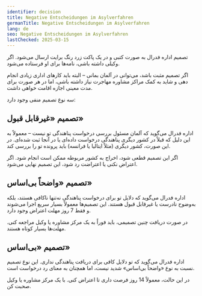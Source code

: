 ```yaml
---
identifier: decision
title: Negative Entscheidungen im Asylverfahren
germanTitle: Negative Entscheidungen im Asylverfahren
lang: de
seo: Negative Entscheidungen im Asylverfahren
lastChecked: 2025-03-15
---
```


تصمیم اداره فدرال به صورت کتبی و در یک پاکت زرد رنگ برایت ارسال می‌شود. اگر وکیلی داشته باشی، نامه‌ها برای او فرستاده می‌شود.

اگر تصمیم مثبت باشد، می‌توانی در آلمان بمانی – البته باید کارهای اداری زیادی انجام دهی و شاید به کمک مراکز مشاوره مهاجرت نیاز داشته باشی، اما در هر صورت برای مدت معینی اجازه اقامت خواهی داشت.

سه نوع تصمیم منفی وجود دارد:

## تصمیم «غیرقابل قبول»

اداره فدرال می‌گوید که آلمان مسئول بررسی درخواست پناهندگی تو نیست – معمولاً به این دلیل که قبلاً در کشور دیگری پناهندگی درخواست داده‌ای یا در آنجا ثبت شده‌ای. در این صورت، کشور دیگری (مثلاً ایتالیا یا فرانسه) باید پرونده تو را بررسی کند.

اگر این تصمیم قطعی شود، اخراج به کشور مربوطه ممکن است انجام شود. اگر اعتراض نکنی یا اعتراضت رد شود، این تصمیم نهایی می‌شود.

## تصمیم «واضحاً بی‌اساس»

اداره فدرال می‌گوید که دلایل تو برای درخواست پناهندگی نه‌تنها ناکافی هستند، بلکه به‌وضوح نادرست یا غیرقابل قبول هستند. این تصمیم‌ها معمولاً بسیار سریع اجرا می‌شوند و فقط 7 روز مهلت اعتراض وجود دارد.

در صورت دریافت چنین تصمیمی، باید فوراً به یک مرکز مشاوره یا وکیل مراجعه کنی. مهلت‌ها بسیار کوتاه هستند.

## تصمیم «بی‌اساس»

اداره فدرال می‌گوید که تو دلایل کافی برای دریافت پناهندگی نداری. این نوع تصمیم نسبت به نوع «واضحاً بی‌اساس» شدید نیست، اما همچنان به معنای رد درخواست است.

در این حالت، معمولاً 14 روز فرصت داری تا اعتراض کنی. با یک مرکز مشاوره یا وکیل صحبت کن.

<InternalShortLink slug="klage-gegen-entscheid" title="Was kann ich gegen eine Ablehnung tun؟"/>